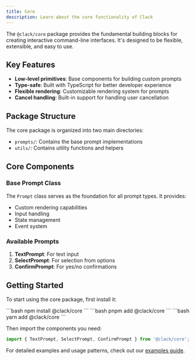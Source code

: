```yaml
---
title: Core
description: Learn about the core functionality of Clack
---
```


The `@clack/core` package provides the fundamental building blocks for creating interactive command-line interfaces. It's designed to be flexible, extensible, and easy to use.

## Key Features

- **Low-level primitives**: Base components for building custom prompts
- **Type-safe**: Built with TypeScript for better developer experience
- **Flexible rendering**: Customizable rendering system for prompts
- **Cancel handling**: Built-in support for handling user cancellation

## Package Structure

The core package is organized into two main directories:

- `prompts/`: Contains the base prompt implementations
- `utils/`: Contains utility functions and helpers

## Core Components

### Base Prompt Class

The `Prompt` class serves as the foundation for all prompt types. It provides:

- Custom rendering capabilities
- Input handling
- State management
- Event system

### Available Prompts

1. **TextPrompt**: For text input
2. **SelectPrompt**: For selection from options
3. **ConfirmPrompt**: For yes/no confirmations

## Getting Started

To start using the core package, first install it:

<Tabs>
	<TabItem label="npm" icon="seti:npm">
		```bash
		npm install @clack/core
		```
	</TabItem>
	<TabItem label="pnpm" icon="pnpm">
		```bash
		pnpm add @clack/core
		```
	</TabItem>
	<TabItem label="Yarn" icon="seti:yarn">
		```bash
		yarn add @clack/core
		```
	</TabItem>
</Tabs>

Then import the components you need:

```ts
import { TextPrompt, SelectPrompt, ConfirmPrompt } from '@clack/core';
```

For detailed examples and usage patterns, check out our [examples guide](/guides/examples). 